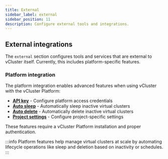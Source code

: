 ```yaml
---
title: External
sidebar_label: external
sidebar_position: 11
description: Configure external tools and integrations.
---
```


## External integrations

The `external` section configures tools and services that are external to vCluster itself. Currently, this includes platform-specific features.

### Platform integration

The platform integration enables advanced features when using vCluster with the vCluster Platform:

- **[API key](./platform/api-key.mdx)** - Configure platform access credentials
- **[Auto sleep](./platform/auto-sleep.mdx)** - Automatically sleep inactive virtual clusters
- **[Auto delete](./platform/auto-delete.mdx)** - Automatically delete inactive virtual clusters  
- **[Project settings](./platform/project.mdx)** - Configure project-specific settings

These features require a vCluster Platform installation and proper authentication.

:::info
Platform features help manage virtual clusters at scale by automating lifecycle operations like sleep and deletion based on inactivity or schedules.
:::
